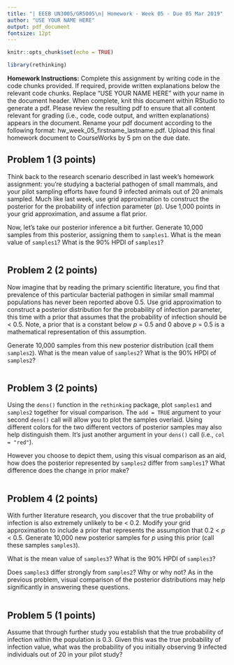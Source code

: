 ```yaml
---
title: "| EEEB UN3005/GR5005\n| Homework - Week 05 - Due 05 Mar 2019"
author: "USE YOUR NAME HERE"
output: pdf_document
fontsize: 12pt
---
```


```r

knitr::opts_chunk$set(echo = TRUE)

library(rethinking)
```


**Homework Instructions:** Complete this assignment by writing code in the code chunks provided. If required, provide written explanations below the relevant code chunks. Replace "USE YOUR NAME HERE" with your name in the document header. When complete, knit this document within RStudio to generate a pdf. Please review the resulting pdf to ensure that all content relevant for grading (i.e., code, code output, and written explanations) appears in the document. Rename your pdf document according to the following format: hw_week_05_firstname_lastname.pdf. Upload this final homework document to CourseWorks by 5 pm on the due date.


## Problem 1 (3 points)

Think back to the research scenario described in last week's homework assignment: you're studying a bacterial pathogen of small mammals, and your pilot sampling efforts have found 9 infected animals out of 20 animals sampled. Much like last week, use grid approximation to construct the posterior for the probability of infection parameter (*p*). Use 1,000 points in your grid approximation, and assume a flat prior.

Now, let's take our posterior inference a bit further. Generate 10,000 samples from this posterior, assigning them to `samples1`. What is the mean value of `samples1`? What is the 90% HPDI of `samples1`?

```r

```


## Problem 2 (2 points)

Now imagine that by reading the primary scientific literature, you find that prevalence of this particular bacterial pathogen in similar small mammal populations has never been reported above 0.5. Use grid approximation to construct a posterior distribution for the probability of infection parameter, this time with a prior that assumes that the probability of infection should be < 0.5. Note, a prior that is a constant below *p* = 0.5 and 0 above *p* = 0.5 is a mathematical representation of this assumption.

Generate 10,000 samples from this new posterior distribution (call them `samples2`). What is the mean value of `samples2`? What is the 90% HPDI of `samples2`?

```r

```


## Problem 3 (2 points)

Using the `dens()` function in the `rethinking` package, plot `samples1` and `samples2` together for visual comparison. The `add = TRUE` argument to your second `dens()` call will allow you to plot the samples overlaid. Using different colors for the two different vectors of posterior samples may also help distinguish them. It's just another argument in your `dens()` call (i.e., `col = "red"`). 

However you choose to depict them, using this visual comparison as an aid, how does the posterior represented by `samples2` differ from `samples1`? What difference does the change in prior make?

```r

```


## Problem 4 (2 points)

With further literature research, you discover that the true probability of infection is also extremely unlikely to be < 0.2. Modify your grid approximation to include a prior that represents the assumption that 0.2 < *p* < 0.5. Generate 10,000 new posterior samples for *p* using this prior (call these samples `samples3`).

What is the mean value of `samples3`? What is the 90% HPDI of `samples3`?

Does `samples3` differ strongly from `samples2`? Why or why not? As in the previous problem, visual comparison of the posterior distributions may help significantly in answering these questions.

```r

```


## Problem 5 (1 points)

Assume that through further study you establish that the true probability of infection within the population is 0.3. Given this was the true probability of infection value, what was the probability of you initially observing 9 infected individuals out of 20 in your pilot study?

```r

```
